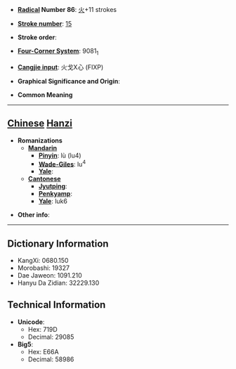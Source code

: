 * '''[[Wiktionary:Chinese radical index| Radical]] Number 86''': [[Wiktionary:Chinese radical index 火|火]]+11 strokes

* '''[[Wiktionary:Chinese total strokes index|Stroke number]]''': [[Wiktionary:Chinese total strokes index 15|15]]

* '''Stroke order''': 

* '''[[Wiktionary:Chinese four corner index|Four-Corner System]]''': 9081<sub>1</sub>

* '''[[Wiktionary:Chinese Cangjie index|Cangjie input]]''': 火戈X心 (FIXP)

* '''Graphical Significance and Origin''': 

* '''Common Meaning'''

----

== [[Chinese]] [[Hanzi]] ==

* '''Romanizations'''
** '''[[Mandarin]]'''
*** '''[[Pinyin]]''': lù (lu4)
*** '''[[Wade-Giles]]''': lu<sup>4</sup>
*** '''[[Yale]]''': 
** '''[[Cantonese]]'''
*** '''[[Jyutping]]''':
*** '''[[Penkyamp]]''': 
*** '''[[Yale]]''': luk6

* '''Other info''': 

----

== Dictionary Information ==

* KangXi: 0680.150
* Morobashi: 19327
* Dae Jaweon: 1091.210
* Hanyu Da Zidian: 32229.130

== Technical Information ==

* '''Unicode''':
** Hex: 719D
** Decimal: 29085
* '''Big5''':
** Hex: E66A
** Decimal: 58986